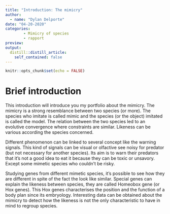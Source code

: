 ```yaml
---
title: "Introduction: The mimicry"
author: 
  - name: "Dylan Delporte"
date: "04-20-2020"
categories:
        - Mimicry of species
        - rapport
preview: 
output:
  distill::distill_article:
    self_contained: false
---
```


```r
knitr::opts_chunk$set(echo = FALSE)
```

# Brief introduction

This introduction will introduce you my portfolio about the mimicry.
The mimicry is a strong resemblance between two species (or more). The species who imitate is called mimic and the species (or the object) imitated is called the model. The relation between the two species led to an evolutive convergence where constraints are similar. Likeness can be various according the species concerned. 

Different phenomenon can be linked to several concept like the warning signals. This kind of signals can be visual or olfactive see noisy for predator (but not necessary for another species). Its aim is to warn their predators that it’s not a good idea to eat it because they can be toxic or unsavory. Except some mimetic species who couldn’t be risky.

Studying genes from different mimetic species, it’s possible to see how they are different in spite of the fact the look like similar. Special genes can explain the likeness between species, they are called Homeobox gene (or Hox genes). This Hox genes characterises the position and the function of a body plan since its embryology. Interesting data can be obtained about the mimicry to detect how the likeness is not the only characteristic to have in mind to regroup species.
